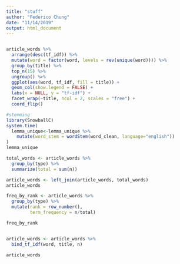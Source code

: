 ```yaml
---
title: "stuff"
author: "Federico Chung"
date: "11/14/2019"
output: html_document
---
```


```r

```


```r

article_words %>%
  arrange(desc(tf_idf)) %>%
  mutate(word = factor(word, levels = rev(unique(word)))) %>% 
  group_by(title) %>% 
  top_n(15) %>% 
  ungroup() %>%
  ggplot(aes(word, tf_idf, fill = title)) +
  geom_col(show.legend = FALSE) +
  labs(x = NULL, y = "tf-idf") +
  facet_wrap(~title, ncol = 2, scales = "free") +
  coord_flip()
```

```r
#stemming
library(SnowballC)
system.time(
  lemma_unique<-lemma_unique %>%
    mutate(word_stem = wordStem(word_clean, language="english"))
)
lemma_unique
```

```r
total_words <- article_words %>% 
  group_by(type) %>% 
  summarize(total = sum(n))

article_words <- left_join(article_words, total_words)
article_words

freq_by_rank <- article_words %>% 
  group_by(type) %>% 
  mutate(rank = row_number(), 
         term_frequency = n/total)

freq_by_rank


article_words <- article_words %>%
  bind_tf_idf(word, title, n)

article_words
```